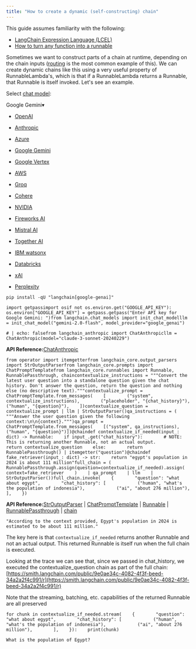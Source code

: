 ```yaml
---
title: "How to create a dynamic (self-constructing) chain"
---
```


<Info>
  This guide assumes familiarity with the following:

  * [LangChain Expression Language (LCEL)](/src/oss/concepts/lcel)
  * [How to turn any function into a runnable](/src/oss/how_to/functions)
</Info>

Sometimes we want to construct parts of a chain at runtime, depending on the chain inputs ([routing](/src/oss/how_to/routing) is the most common example of this). We can create dynamic chains like this using a very useful property of RunnableLambda's, which is that if a RunnableLambda returns a Runnable, that Runnable is itself invoked. Let's see an example.

Select [chat model](/src/oss/integrations/chat):

Google Gemini▾

* [OpenAI](#)

* [Anthropic](#)

* [Azure](#)

* [Google Gemini](#)

* [Google Vertex](#)

* [AWS](#)

* [Groq](#)

* [Cohere](#)

* [NVIDIA](#)

* [Fireworks AI](#)

* [Mistral AI](#)

* [Together AI](#)

* [IBM watsonx](#)

* [Databricks](#)

* [xAI](#)

* [Perplexity](#)

```
pip install -qU "langchain[google-genai]"
```

```
import getpassimport osif not os.environ.get("GOOGLE_API_KEY"):  os.environ["GOOGLE_API_KEY"] = getpass.getpass("Enter API key for Google Gemini: ")from langchain.chat_models import init_chat_modelllm = init_chat_model("gemini-2.0-flash", model_provider="google_genai")
```

```
# | echo: falsefrom langchain_anthropic import ChatAnthropicllm = ChatAnthropic(model="claude-3-sonnet-20240229")
```

**API Reference:**[ChatAnthropic](https://python.langchain.com/api_reference/anthropic/chat_models/langchain_anthropic.chat_models.ChatAnthropic.html)

```
from operator import itemgetterfrom langchain_core.output_parsers import StrOutputParserfrom langchain_core.prompts import ChatPromptTemplatefrom langchain_core.runnables import Runnable, RunnablePassthrough, chaincontextualize_instructions = """Convert the latest user question into a standalone question given the chat history. Don't answer the question, return the question and nothing else (no descriptive text)."""contextualize_prompt = ChatPromptTemplate.from_messages(    [        ("system", contextualize_instructions),        ("placeholder", "{chat_history}"),        ("human", "{question}"),    ])contextualize_question = contextualize_prompt | llm | StrOutputParser()qa_instructions = (    """Answer the user question given the following context:\n\n{context}.""")qa_prompt = ChatPromptTemplate.from_messages(    [("system", qa_instructions), ("human", "{question}")])@chaindef contextualize_if_needed(input_: dict) -> Runnable:    if input_.get("chat_history"):        # NOTE: This is returning another Runnable, not an actual output.        return contextualize_question    else:        return RunnablePassthrough() | itemgetter("question")@chaindef fake_retriever(input_: dict) -> str:    return "egypt's population in 2024 is about 111 million"full_chain = (    RunnablePassthrough.assign(question=contextualize_if_needed).assign(        context=fake_retriever    )    | qa_prompt    | llm    | StrOutputParser())full_chain.invoke(    {        "question": "what about egypt",        "chat_history": [            ("human", "what's the population of indonesia"),            ("ai", "about 276 million"),        ],    })
```

**API Reference:**[StrOutputParser](https://python.langchain.com/api_reference/core/output_parsers/langchain_core.output_parsers.string.StrOutputParser.html) | [ChatPromptTemplate](https://python.langchain.com/api_reference/core/prompts/langchain_core.prompts.chat.ChatPromptTemplate.html) | [Runnable](https://python.langchain.com/api_reference/core/runnables/langchain_core.runnables.base.Runnable.html) | [RunnablePassthrough](https://python.langchain.com/api_reference/core/runnables/langchain_core.runnables.passthrough.RunnablePassthrough.html) | [chain](https://python.langchain.com/api_reference/core/runnables/langchain_core.runnables.base.chain.html)

```
"According to the context provided, Egypt's population in 2024 is estimated to be about 111 million."
```

The key here is that `contextualize_if_needed` returns another Runnable and not an actual output. This returned Runnable is itself run when the full chain is executed.

Looking at the trace we can see that, since we passed in chat\_history, we executed the contextualize\_question chain as part of the full chain: [https://smith.langchain.com/public/9e0ae34c-4082-4f3f-beed-34a2a2f4c991/r](https://smith.langchain.com/public/9e0ae34c-4082-4f3f-beed-34a2a2f4c991/r)

Note that the streaming, batching, etc. capabilities of the returned Runnable are all preserved

```
for chunk in contextualize_if_needed.stream(    {        "question": "what about egypt",        "chat_history": [            ("human", "what's the population of indonesia"),            ("ai", "about 276 million"),        ],    }):    print(chunk)
```

```
What is the population of Egypt?
```
